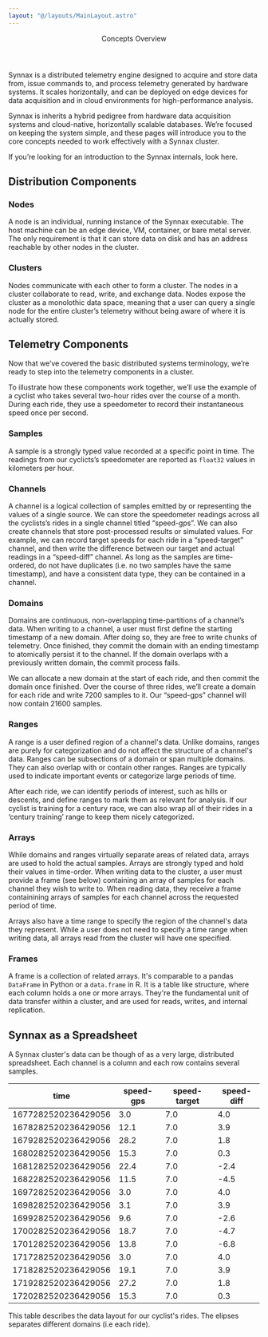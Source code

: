 ```yaml
---
layout: "@/layouts/MainLayout.astro"
---
```



<Header>
    <Header.Title>Concepts Overview</Header.Title>
</Header>

Synnax is a distributed telemetry engine designed to acquire and store data from, issue
commands to, and process telemetry generated by hardware systems. It scales horizontally,
and can be deployed on edge devices for data acquisition and in cloud environments for
high-performance analysis.

Synnax is inherits a hybrid pedigree from hardware data acquisition systems and cloud-native,
horizontally scalable databases. We’re focused on keeping the system simple, and these
pages will introduce you to the core concepts needed to work effectively
with a Synnax cluster.

If you’re looking for an introduction to the Synnax internals, look here.

## Distribution Components

### Nodes

A node is an individual, running instance of the Synnax executable. The host machine
can be an edge device, VM, container, or bare metal server. The only requirement is
that it can store data on disk and has an address reachable by other nodes in the cluster.

### Clusters

Nodes communicate with each other to form a cluster. The nodes in a cluster collaborate
to read, write, and exchange data. Nodes expose the cluster as a monolothic data space,
meaning that a user can query a single node for the entire cluster’s telemetry without
being aware of where it is actually stored.

## Telemetry Components

Now that we’ve covered the basic distributed systems terminology, we’re ready to step
into the telemetry components in a cluster.

To illustrate how these components work together, we’ll use the example of a cyclist
who takes several two-hour rides over the course of a month. During each ride, they
use a speedometer to record their instantaneous speed once per second.

### Samples

A sample is a strongly typed value recorded at a specific point in time. The readings
from our cyclicts’s speedometer are reported as `float32` values in kilometers per hour.

### Channels

A channel is a logical collection of samples emitted by or representing the values of a
single source. We can store the speedometer readings across all the cyclists’s rides in
a single channel titled “speed-gps”. We can also create channels that store post-processed
results or simulated values. For example, we can record target speeds for each ride in a
“speed-target” channel, and then write the difference between our target and actual
readings in a “speed-diff” channel. As long as the samples are time-ordered, do not
have duplicates (i.e. no two samples have the same timestamp), and have a consistent
data type, they can be contained in a channel.

### Domains

Domains are continuous, non-overlapping time-partitions of a channel’s data. When writing
to a channel, a user must first define the starting timestamp of a new domain. After
doing so, they are free to write chunks of telemetry. Once finished, they commit the
domain with an ending timestamp to atomically persist it to the channel. If the domain
overlaps with a previously written domain, the commit process fails.

We can allocate a new domain at the start of each ride, and then commit the domain once
finished. Over the course of three rides, we’ll create a domain for each ride and write
7200 samples to it. Our “speed-gps” channel will now contain 21600 samples.

### Ranges

A range is a user defined region of a channel's data. Unlike domains, ranges are purely
for categorization and do not affect the structure of a channel's data. Ranges can be
subsections of a domain or span multiple domains. They can also overlap with or contain
other ranges. Ranges are typically used to indicate important events or categorize large
periods of time.

After each ride, we can identify periods of interest, such as hills or descents, and define
ranges to mark them as relevant for analysis. If our cyclist is training for a century race,
we can also wrap all of their rides in a ‘century training’ range to keep them nicely categorized.

### Arrays

While domains and ranges virtually separate areas of related data, arrays are used to hold
the actual samples. Arrays are strongly typed and hold their values in time-order. When
writing data to the cluster, a user must provide a frame (see below) containing an array
of samples for each channel they wish to write to. When reading data, they receive a frame
containining arrays of samples for each channel across the requested period of time.

Arrays also have a time range to specify the region of the channel's data they represent.
While a user does not need to specify a time range when writing data, all arrays read from
the cluster will have one specified.

### Frames

A frame is a collection of related arrays. It's comparable to a pandas `DataFrame` in
Python or a `data.frame` in R. It is a table like structure, where each column holds a
one or more arrays. They're the fundamental unit of data transfer within a
cluster, and are used for reads, writes, and internal replication.

## Synnax as a Spreadsheet

A Synnax cluster's data can be though of as a very large, distributed spreadsheet.
Each channel is a column and each row contains several samples.

| time                | speed-gps | speed-target | speed-diff |
| ------------------- | --------- | ------------ | ---------- |
| 1677282520236429056 | 3.0       | 7.0          | 4.0        |
| 1678282520236429056 | 12.1      | 7.0          | 3.9        |
| 1679282520236429056 | 28.2      | 7.0          | 1.8        |
| 1680282520236429056 | 15.3      | 7.0          | 0.3        |
| 1681282520236429056 | 22.4      | 7.0          | -2.4       |
| 1682282520236429056 | 11.5      | 7.0          | -4.5       |
| 1697282520236429056 | 3.0       | 7.0          | 4.0        |
| 1698282520236429056 | 3.1       | 7.0          | 3.9        |
| 1699282520236429056 | 9.6       | 7.0          | -2.6       |
| 1700282520236429056 | 18.7      | 7.0          | -4.7       |
| 1701282520236429056 | 13.8      | 7.0          | -6.8       |
| 1717282520236429056 | 3.0       | 7.0          | 4.0        |
| 1718282520236429056 | 19.1      | 7.0          | 3.9        |
| 1719282520236429056 | 27.2      | 7.0          | 1.8        |
| 1720282520236429056 | 15.3      | 7.0          | 0.3        |

This table describes the data layout for our cyclist's rides. The elipses separates
different domains (i.e each ride).
